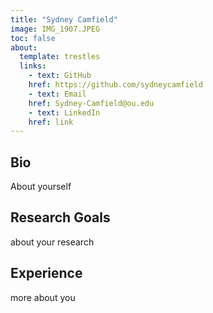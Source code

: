 ```yaml
---
title: "Sydney Camfield"
image: IMG_1907.JPEG
toc: false
about:
  template: trestles
  links: 
    - text: GitHub
    href: https://github.com/sydneycamfield
    - text: Email
    href: Sydney-Camfield@ou.edu
    - text: LinkedIn
    href: link
---
```



::: {.column-page}

## Bio

About yourself

## Research Goals

about your research

## Experience

more about you


:::


